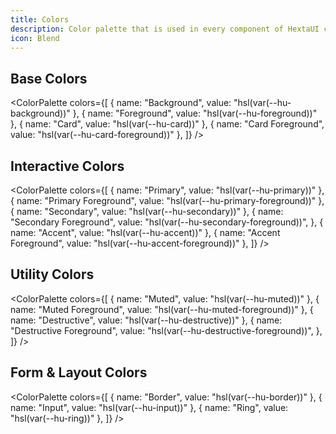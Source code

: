 ```yaml
---
title: Colors
description: Color palette that is used in every component of HextaUI consistently.
icon: Blend
---
```



## Base Colors

<ColorPalette
  colors={[
    { name: "Background", value: "hsl(var(--hu-background))" },
    { name: "Foreground", value: "hsl(var(--hu-foreground))" },
    { name: "Card", value: "hsl(var(--hu-card))" },
    { name: "Card Foreground", value: "hsl(var(--hu-card-foreground))" },
  ]}
/>

## Interactive Colors

<ColorPalette
  colors={[
    { name: "Primary", value: "hsl(var(--hu-primary))" },
    { name: "Primary Foreground", value: "hsl(var(--hu-primary-foreground))" },
    { name: "Secondary", value: "hsl(var(--hu-secondary))" },
    {
      name: "Secondary Foreground",
      value: "hsl(var(--hu-secondary-foreground))",
    },
    { name: "Accent", value: "hsl(var(--hu-accent))" },
    { name: "Accent Foreground", value: "hsl(var(--hu-accent-foreground))" },
  ]}
/>

## Utility Colors

<ColorPalette
  colors={[
    { name: "Muted", value: "hsl(var(--hu-muted))" },
    { name: "Muted Foreground", value: "hsl(var(--hu-muted-foreground))" },
    { name: "Destructive", value: "hsl(var(--hu-destructive))" },
    {
      name: "Destructive Foreground",
      value: "hsl(var(--hu-destructive-foreground))",
    },
  ]}
/>

## Form & Layout Colors

<ColorPalette
  colors={[
    { name: "Border", value: "hsl(var(--hu-border))" },
    { name: "Input", value: "hsl(var(--hu-input))" },
    { name: "Ring", value: "hsl(var(--hu-ring))" },
  ]}
/>

